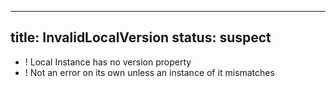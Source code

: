 
---
title: InvalidLocalVersion
status: suspect
---

- ! Local Instance has no version property
- ! Not an error on its own unless an instance of it mismatches
